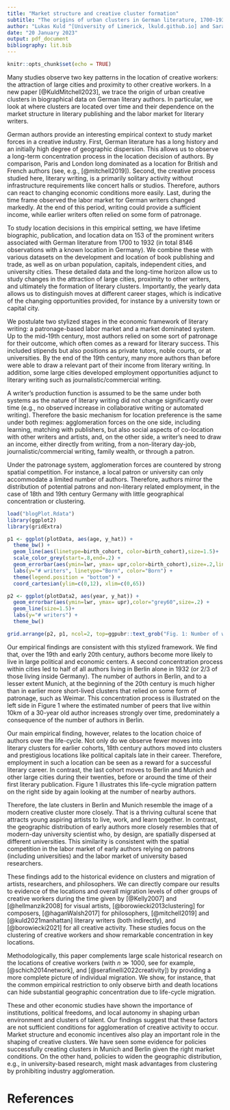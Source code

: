 ```yaml
---
title: "Market structure and creative cluster formation"
subtitle: "The origins of urban clusters in German literature, 1700-1932"
author: "Lukas Kuld ^[University of Limerick, lkuld.github.io] and Sara Mitchell ^[University of Southern Denmark, sara-mitchell.com]"
date: "20 January 2023"
output: pdf_document
bibliography: lit.bib  
---
```


```r
knitr::opts_chunk$set(echo = TRUE)
```

Many studies observe two key patterns in the location of creative workers: the attraction of large cities and proximity to other creative workers. In a new paper [@KuldMitchell2023], we trace the origin of urban creative clusters in biographical data on German literary authors. In particular, we look at where clusters are located over time and their dependence on the market structure in literary publishing and the labor market for literary writers.

German authors provide an interesting empirical context to study market forces in a creative industry. First, German literature has a long history and an initially high degree of geographic dispersion. This allows us to observe a long-term concentration process in the location decision of authors. By comparison, Paris and London long dominated as a location for British and French authors (see, e.g., [@mitchell2019]). Second, the creative process studied here, literary writing, is a primarily solitary activity without infrastructure requirements like concert halls or studios. Therefore, authors can react to changing economic conditions more easily. Last, during the time frame observed the labor market for German writers changed markedly. At the end of this period, writing could provide a sufficient income, while earlier writers often relied on some form of patronage.

To study location decisions in this empirical setting, we have lifetime biographic, publication, and location data on 153 of the prominent writers associated with German literature from 1700 to 1932 (in total 8146 observations with a known location in Germany). We combine these with various datasets on the development and location of book publishing and trade, as well as on urban population, capitals, independent cities, and university cities. These detailed data and the long-time horizon allow us to study changes in the attraction of large cities, proximity to other writers, and ultimately the formation of literary clusters. Importantly, the yearly data allows us to distinguish moves at different career stages, which is indicative of the changing opportunities provided, for instance by a university town or capital city.

We postulate two stylized stages in the economic framework of literary writing: a patronage-based labor market and a market dominated system. Up to the mid-19th century, most authors relied on some sort of patronage for their outcome, which often comes as a reward for literary success.  This included stipends but also positions as private tutors, noble courts, or at universities.  By the end of the 19th century, many more authors than before were able to draw a relevant part of their income from literary writing. In addition, some large cities developed employment opportunities adjunct to literary writing such as journalistic/commercial writing. 

A writer's production function is assumed to be the same under both systems as the nature of literary writing did not change significantly over time (e.g., no observed increase in collaborative writing or automated writing). Therefore the basic mechanism for location preference is the same under both regimes: agglomeration forces on the one side, including  learning, matching with publishers, but also social aspects of co-location with other writers and artists, and, on the other side, a writer's need to draw an income, either directly from writing, from a non-literary day-job, journalistic/commercial writing, family wealth, or through a patron.

Under the patronage system, agglomeration forces are countered by strong spatial competition. For instance, a local patron or university can only accommodate a limited number of authors. Therefore, authors mirror the distribution of potential patrons and non-literary related employment, in the case of 18th and 19th century Germany with little geographical concentration or clustering. 



```r
load("blogPlot.Rdata")
library(ggplot2)
library(gridExtra)

p1 <- ggplot(plotData, aes(age, y_hat)) +
  theme_bw() +
  geom_line(aes(linetype=birth_cohort, color=birth_cohort),size=1.5)+
  scale_color_grey(start=.8,end=.2) +
  geom_errorbar(aes(ymin=lwr, ymax= upr,color=birth_cohort),size=.2,linetype="dotted") +
  labs(y="# writers", linetype="Born", color="Born") +
  theme(legend.position = "bottom") +
  coord_cartesian(ylim=c(0,12), xlim=c(0,65)) 

p2 <- ggplot(plotData2, aes(year, y_hat)) +
  geom_errorbar(aes(ymin=lwr, ymax= upr),color="grey60",size=.2) +
  geom_line(size=1.5)+
  labs(y="# writers") +
  theme_bw() 

grid.arrange(p2, p1, ncol=2, top=ggpubr::text_grob("Fig. 1: Number of writers within 10km over time and by age/cohort", size=14))
```


Our empirical findings are consistent with this stylized framework. We find that, over the 19th and early 20th century, authors become more likely to live in large political and economic centers. A second concentration process within cities led to half of all authors living in Berlin alone in 1932 (or 2/3 of those living inside Germany). The number of authors in Berlin, and to a lesser extent Munich, at the beginning of the 20th century is much higher than in earlier more short-lived clusters that relied on some form of patronage, such as Weimar. This concentration process is illustrated on the left side in Figure 1 where the estimated number of peers that live within 10km of a 30-year old author increases strongly over time, predominately a consequence of the number of authors in Berlin.

Our main empirical finding, however, relates to the location choice of authors over the life-cycle. Not only do we observe fewer moves into literary clusters for earlier cohorts, 18th century authors moved into clusters and prestigious locations like political capitals late in their career. Therefore, employment in such a location can be seen as a reward for a successful literary career. In contrast, the last cohort moves to Berlin and Munich and other large cities during their twenties, before or around the time of their first literary publication. Figure 1 illustrates this life-cycle migration pattern on the right side by again looking at the number of nearby authors.

Therefore, the late clusters in Berlin and Munich resemble the image of a modern creative cluster more closely. That is a thriving cultural scene that attracts young aspiring artists to live, work, and learn together. In contrast, the geographic distribution of early authors more closely  resembles that of modern-day university scientist who, by design, are spatially dispersed at different universities. This similarity is consistent with the spatial competition in the labor market of early authors relying on patrons (including universities) and the labor market of university based researchers.

These findings add to the historical evidence on clusters and migration of artists, researchers, and philosophers. We can directly compare our results to evidence of the locations and overall migration levels of other groups of creative workers during the time given by [@Kelly2007] and [@hellmanzik2008] for visual artists, [@borowiecki2013clustering] for composers, [@haganWalsh2017] for philosophers, [@mitchell2019] and [@kuld2021manhattan] literary writers (both indirectly), and [@borowiecki2021] for all creative activity. These studies focus on the clustering of creative workers and show remarkable concentration in key locations.

Methodologically, this paper complements large scale historical research on the locations of creative workers (with $n \gg 1000$, see for example, [@schich2014network], and [@serafinelli2022creativity]) by providing a more complete picture of individual migration. We show, for instance, that the common empirical restriction to only observe birth and death locations can hide substantial geographic concentration due to life-cycle migration.

These and other economic studies have shown the importance of institutions, political freedoms, and local autonomy in shaping urban environment and clusters of talent. Our findings suggest that these factors are not sufficient conditions for agglomeration of creative activity to occur. Market structure and economic incentives also play an important role in the shaping of creative clusters. We have seen some evidence for policies successfully creating clusters in Munich and Berlin given the right market conditions. On the other hand, policies to widen the geographic distribution, e.g., in university-based research, might mask advantages from clustering by prohibiting industry agglomeration.

# References

